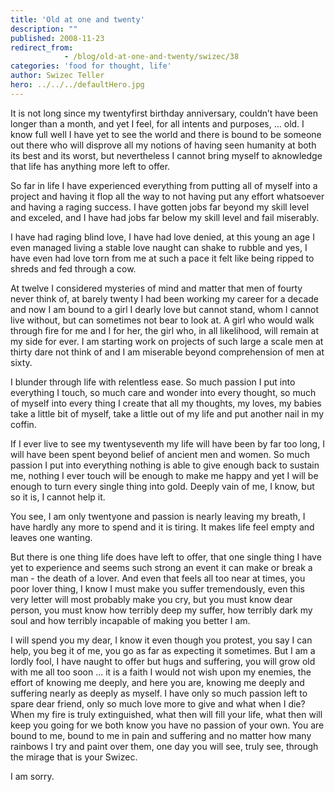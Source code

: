 ```yaml
---
title: 'Old at one and twenty'
description: ""
published: 2008-11-23
redirect_from: 
            - /blog/old-at-one-and-twenty/swizec/38
categories: 'food for thought, life'
author: Swizec Teller
hero: ../../../defaultHero.jpg
---
```

It is not long since my twentyfirst birthday anniversary, couldn’t have been longer than a month, and yet I feel, for all intents and purposes, ... old. I know full well I have yet to see the world and there is bound to be someone out there who will disprove all my notions of having seen humanity at both its best and its worst, but nevertheless I cannot bring myself to aknowledge that life has anything more left to offer.

So far in life I have experienced everything from putting all of myself into a project and having it flop all the way to not having put any effort whatsoever and having a raging success. I have gotten jobs far beyond my skill level and exceled, and I have had jobs far below my skill level and fail miserably.

I have had raging blind love, I have had love denied, at this young an age I even managed living a stable love naught can shake to rubble and yes, I have even had love torn from me at such a pace it felt like being ripped to shreds and fed through a cow.

At twelve I considered mysteries of mind and matter that men of fourty never think of, at barely twenty I had been working my career for a decade and now I am bound to a girl I dearly love but cannot stand, whom I cannot live without, but can sometimes not bear to look at. A girl who would walk through fire for me and I for her, the girl who, in all likelihood, will remain at my side for ever. I am starting work on projects of such large a scale men at thirty dare not think of and I am miserable beyond comprehension of men at sixty.

I blunder through life with relentless ease. So much passion I put into everything I touch, so much care and wonder into every thought, so much of myself into every thing I create that all my thoughts, my loves, my babies take a little bit of myself, take a little out of my life and put another nail in my coffin.

If I ever live to see my twentyseventh my life will have been by far too long, I will have been spent beyond belief of ancient men and women. So much passion I put into everything nothing is able to give enough back to sustain me, nothing I ever touch will be enough to make me happy and yet I will be enough to turn every single thing into gold. Deeply vain of me, I know, but so it is, I cannot help it.

You see, I am only twentyone and passion is nearly leaving my breath, I have hardly any more to spend and it is tiring. It makes life feel empty and leaves one wanting.

But there is one thing life does have left to offer, that one single thing I have yet to experience and seems such strong an event it can make or break a man - the death of a lover. And even that feels all too near at times, you poor lover thing, I know I must make you suffer tremendously, even this very letter will most probably make you cry, but you must know dear person, you must know how terribly deep my suffer, how terribly dark my soul and how terribly incapable of making you better I am.

I will spend you my dear, I know it even though you protest, you say I can help, you beg it of me, you go as far as expecting it sometimes. But I am a lordly fool, I have naught to offer but hugs and suffering, you will grow old with me all too soon ... it is a faith I would not wish upon my enemies, the effort of knowing me deeply, and here you are, knowing me deeply and suffering nearly as deeply as myself. I have only so much passion left to spare dear friend, only so much love more to give and what when I die? When my fire is truly extinguished, what then will fill your life, what then will keep you going for we both know you have no passion of your own. You are bound to me, bound to me in pain and suffering and no matter how many rainbows I try and paint over them, one day you will see, truly see, through the mirage that is your Swizec.

I am sorry.